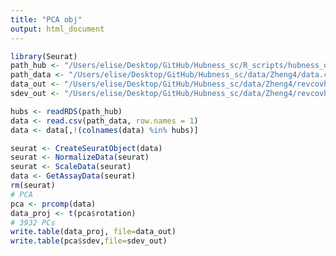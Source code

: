 ```yaml
---
title: "PCA obj"
output: html_document
---
```


```r
library(Seurat)
path_hub <- "/Users/elise/Desktop/GitHub/Hubness_sc/R_scripts/hubness_def/rev_cov/hubs_Zheng4.rds"
path_data <- "/Users/elise/Desktop/GitHub/Hubness_sc/data/Zheng4/data.csv"
data_out <- "/Users/elise/Desktop/GitHub/Hubness_sc/data/Zheng4/revcovhub_rm/revcov_pca_readyforhubness.txt"
sdev_out <- "/Users/elise/Desktop/GitHub/Hubness_sc/data/Zheng4/revcovhub_rm/revcov_pca_sdev.txt"
```

```r
hubs <- readRDS(path_hub)
data <- read.csv(path_data, row.names = 1)
data <- data[,!(colnames(data) %in% hubs)]
```

```r
seurat <- CreateSeuratObject(data)
seurat <- NormalizeData(seurat)
seurat <- ScaleData(seurat)
data <- GetAssayData(seurat)
rm(seurat)
# PCA
pca <- prcomp(data)
data_proj <- t(pca$rotation)
# 3932 PCs
write.table(data_proj, file=data_out)
write.table(pca$sdev,file=sdev_out)
```
